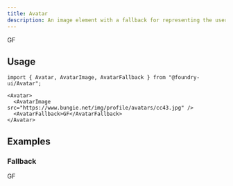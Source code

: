 ```yaml
---
title: Avatar
description: An image element with a fallback for representing the user.
---
```


<ComponentPreview>
  <Avatar>
    <AvatarImage
      src="https://www.bungie.net/img/profile/avatars/cc43.jpg"
      alt=""
    />
    <AvatarFallback>GF</AvatarFallback>
  </Avatar>
</ComponentPreview>

## Usage

```tsx
import { Avatar, AvatarImage, AvatarFallback } from "@foundry-ui/Avatar";
```

```tsx
<Avatar>
  <AvatarImage src="https://www.bungie.net/img/profile/avatars/cc43.jpg" />
  <AvatarFallback>GF</AvatarFallback>
</Avatar>
```

## Examples

### Fallback

<ComponentPreview>
  <Avatar>
    <AvatarFallback>GF</AvatarFallback>
  </Avatar>
</ComponentPreview>
